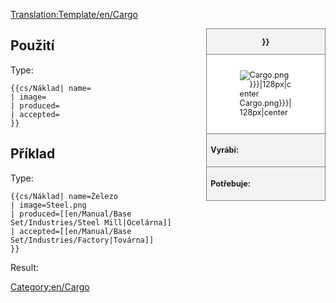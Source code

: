 <noinclude>[[Translation:Template/en/Cargo]]</noinclude><noinclude></noinclude><!--
--><div style="float:right; width:15em; font-size:90%; border:1px solid gray; background-color:#f2f2f2; margin-left:1em; margin-bottom:1em">
<div style="text-align:center; border-bottom:1px solid gray"><strong>{{{name|{{PAGENAME}}}}}</strong></div>
<div style="padding:1em; background-color:white">[[File:{{{image|Cargo.png}}}|128px|center]]</div>
<div style="border-top:1px solid gray; padding:0.5em"><strong>Vyrábí:</strong> {{{produced}}}</div>
<div style="border-top:1px solid gray; padding:0.5em"><strong>Potřebuje:</strong> {{{accepted}}}</div>
</div><noinclude>

{{en/-}}
==Použití==
Type:
<pre>{{cs/Náklad| name=
| image=
| produced=
| accepted=
}}</pre>

==Příklad==
Type:
<pre>{{cs/Náklad| name=Železo
| image=Steel.png
| produced=[[en/Manual/Base Set/Industries/Steel Mill|Ocelárna]]
| accepted=[[en/Manual/Base Set/Industries/Factory|Továrna]]
}}</pre>
Result:
{{cs/Náklad| name=Železo
| image=Steel.png
| produced=[[en/Manual/Base Set/Industries/Steel Mill|Ocelárna]]
| accepted=[[en/Manual/Base Set/Industries/Factory|Továrna]]
}}
</noinclude><includeonly>[[Category:en/Cargo]]</includeonly>